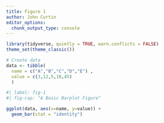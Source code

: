 ```yaml
---
title: Figure 1
author: John Curtin
editor_options: 
  chunk_output_type: console
---
```


```r
library(tidyverse, quietly = TRUE, warn.conflicts = FALSE)
theme_set(theme_classic())
```

```r

# Create data
data <- tibble(
  name = c("A","B","C","D","E") ,  
  value = c(3,12,5,18,45)
  )
```

```r
#| label: fig-1
#| fig-cap: "A Basic Barplot Figure"

ggplot(data, aes(x=name, y=value)) + 
  geom_bar(stat = "identity")
```
